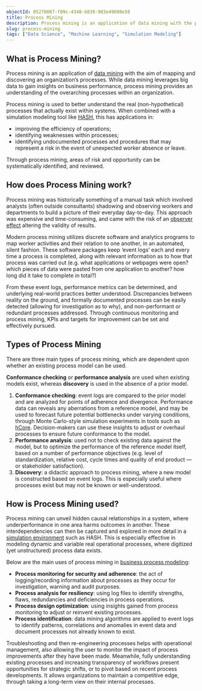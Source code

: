 ```yaml
---
objectId: 05270087-f09c-4340-b839-903e49600e58
title: Process Mining
description: Process mining is an application of data mining with the purpose of mapping an organization’s processes. It is used to optimize operations, and identify weaknesses.
slug: process-mining
tags: ["Data Science", "Machine Learning", "Simulation Modeling"]
---
```


## What is Process Mining?

Process mining is an application of [data mining](https://hash.ai/glossary/data-mining) with the aim of mapping and discovering an organization’s processes. While data mining leverages big data to gain insights on business performance, process mining provides an understanding of the overarching processes within an organization.

Process mining is used to better understand the real (non-hypothetical) processes that actually exist within systems. When combined with a simulation modeling tool like [HASH](https://hash.ai/platform), this has applications in:

* improving the efficiency of operations;
* identifying weaknesses within processes;
* identifying undocumented processes and procedures that may represent a risk in the event of unexpected worker absence or leave.

Through process mining, areas of risk and opportunity can be systematically identified, and reviewed.

## How does Process Mining work?

Process mining was historically something of a manual task which involved analysts (often outside consultants) shadowing and observing workers and departments to build a picture of their everyday day-to-day. This approach was expensive and time-consuming, and came with the risk of an [observer effect](https://en.wikipedia.org/wiki/Observer_effect_(physics)) altering the validity of results.

Modern process mining utilizes discrete software and analytics programs to map worker activities and their relation to one another, in an automated, silent fashion. These software packages keep ‘event logs’ each and every time a process is completed, along with relevant information as to how that process was carried out (e.g. what applications or webpages were open? which pieces of data were pasted from one application to another? how long did it take to complete in total?)

From these event logs, performance metrics can be determined, and underlying real-world practices better understood. Discrepancies between reality on the ground, and formally documented processes can be easily detected (allowing for investigation as to why), and non-performant or redundant processes addressed. Through continuous monitoring and process mining, KPIs and targets for improvement can be set and effectively pursued.

## Types of Process Mining

There are three main types of process mining, which are dependent upon whether an existing process model can be used.

**Conformance checking** or **performance analysis** are used when existing models exist, whereas **discovery** is used in the absence of a prior model.

1.  **Conformance checking**: event logs are compared to the prior model and are analyzed for points of adherence and divergence. Performance data can reveals any aberrations from a reference model, and may be used to forecast future potential bottlenecks under varying conditions, through Monte Carlo-style simulation experiments in tools such as [hCore](https://hash.ai/platform/core). Decision-makers can use these insights to adjust or overhaul processes to ensure future conformance to the model.
2.  **Performance analysis**: used not to check existing data against the model, but to optimize the performance of the reference model itself, based on a number of performance objectives (e.g. level of standardization, relative cost, cycle times and quality of end product — or stakeholder satisfaction).
3.  **Discovery**: a didactic approach to process mining, where a new model is constructed based on event logs. This is especially useful where processes exist but may not be known or well-understood.

## How is Process Mining used?

Process mining can unveil hidden causal relationships in a system, where underperformance in one area harms outcomes in another. These interdependencies can then be captured and explored in more detail in a [simulation environment](https://hash.ai/platform) such as HASH. This is especially effective in modeling dynamic and variable real operational processes, where digitized (yet unstructured) process data exists.

Below are the main uses of process mining in [business process modeling](https://hash.ai/glossary/business-process-modeling):

* **Process monitoring for security and adherence**: the act of logging/recording information about processes as they occur for investigation, warning and audit purposes.
* **Process analysis for resiliency**: using log files to identify strengths, flaws, redundancies and deficiencies in process operations.
* **Process design optimization**: using insights gained from process monitoring to adjust or reinvent existing processes.
* **Process identification**: data mining algorithms are applied to event logs to identify patterns, correlations and anomalies in event data and document processes not already known to exist.

Troubleshooting and then re-engineering processes helps with operational management, also allowing the user to monitor the impact of process improvements after they have been made. Meanwhile, fully understanding existing processes and increasing transparency of workflows present opportunities for strategic shifts, or to pivot based on recent process developments. It allows organizations to maintain a competitive edge, through taking a long-term view on their internal processes.
